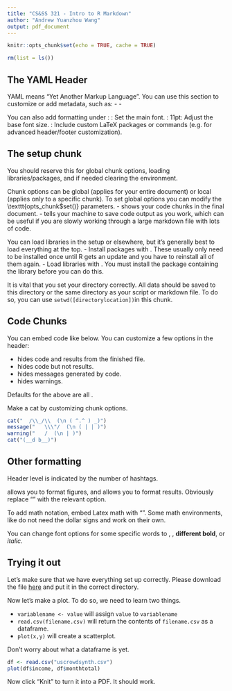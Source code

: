 ```yaml
---
title: "CS&SS 321 - Intro to R Markdown"
author: "Andrew Yuanzhou Wang"
output: pdf_document
---
```


```r
knitr::opts_chunk$set(echo = TRUE, cache = TRUE)

rm(list = ls())
```

## The YAML Header

YAML means "Yet Another Markup Language". You can use this section to customize or add metadata, such as:
- \texttt{date}
- \texttt{abstract}

You can also add formatting under \texttt{output}:
\texttt{mainfont}: Set the main font.
\texttt{fontsize}: 11pt: Adjust the base font size.
\texttt{header-includes}: Include custom LaTeX packages or commands (e.g. for advanced header/footer customization).

## The setup chunk

You should reserve this for global chunk options, loading libraries/packages, and if needed clearing the environment.

Chunk options can be global (applies for your entire document) or local (applies only to a specific chunk). To set global options you can modify the \texttt{opts_chunk$set()} parameters.
- \texttt{echo = TRUE} shows your code chunks in the final document.
- \texttt{cache = TRUE} tells your machine to save code output as you work, which can be useful if you are slowly working through a large markdown file with lots of code.

You can load libraries in the setup or elsewhere, but it's generally best to load everything at the top.
- Install packages with \texttt{install.packages("packagename")}. These usually only need to be installed once until R gets an update and you have to reinstall all of them again.
- Load libraries with \texttt{library(libraryname)}. You must install the package containing the library before you can do this.

It is vital that you set your directory correctly. All data should be saved to this directory or the same directory as your script or markdown file. To do so, you can use `setwd([directorylocation])`in this chunk.

## Code Chunks

You can embed code like below. You can customize a few options in the header:

- \texttt{include = FALSE} hides code and results from the finished file.
- \texttt{echo = FALSE} hides code but not results.
- \texttt{message = FALSE} hides messages generated by code.
- \texttt{warning = FALSE} hides warnings.

Defaults for the above are all \texttt{TRUE}.

\textbf{Activity:} Make a cat by customizing chunk options.

```r
cat("  /\\_/\\  (\n ( ^.^ ) _)")
message("   \\\"/  (\n ( | | )")
warning("   /  (\n | )")
cat("(__d b__)")
```

## Other formatting

Header level is indicated by the number of hashtags.

\texttt{fig.[someoption]} allows you to format figures, and \texttt{results = '[someoption]'} allows you to format results. Obviously replace "\texttt{someoption}" with the relevant option.

To add math notation, embed Latex math with "\texttt{$...$}". Some math environments, like \texttt{align} do not need the dollar signs and work on their own.

You can change font options for some specific words to \texttt{monospace}, \textbf{bold}, **different bold**, or *italic*.

## Trying it out

Let's make sure that we have everything set up correctly. Please download the file [here](https://github.com/yuanzhouwang/yzwang-teaching) and put it in the correct directory.

Now let's make a plot. To do so, we need to learn two things.

- `variablename <- value` will assign `value` to `variablename`
- `read.csv(filename.csv)` will return the contents of `filename.csv` as a dataframe.
- `plot(x,y)` will create a scatterplot.

Don't worry about what a dataframe is yet.

```r
df <- read.csv("uscrowdsynth.csv")
plot(df$income, df$monthtotal)
```
Now click "Knit" to turn it into a PDF. It should work.
